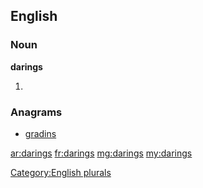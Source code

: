 ==English==

===Noun===
'''darings'''

# {{plural of|daring}}

===Anagrams===
* [[gradins#English|gradins]]

[[Category:English plurals]]

[[ar:darings]]
[[fr:darings]]
[[mg:darings]]
[[my:darings]]
